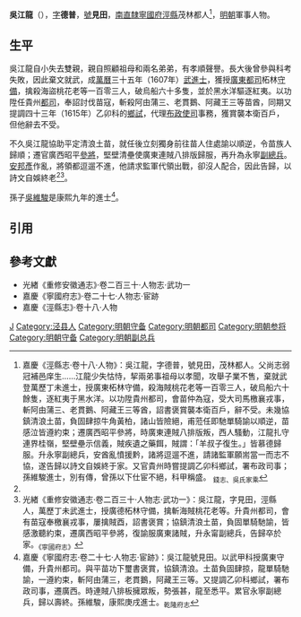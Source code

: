'''吳江龍'''（{{bd|16世紀||17世紀}}），[[表字|字]]'''德普'''，[[號|號]]'''見田'''，[[南直隸|南直隸]][[寧國府|寧國府]][[涇縣|涇縣]]茂林都人<ref name=djs>嘉慶《涇縣志·卷十八·人物》：吳江龍，字德普，號見田，茂林都人。父尚志弱冠補邑庠生……江龍少失怙恃，挈兩弟事祖母以孝聞，攻舉子業不售，棄就武登萬歷丁未進士，授廣東柘林守備，殺海賊桃花老等一百零三人，破烏船六十餘隻，逐紅夷于黑水洋。以功陞貴州都司，會苗仲為寇，受大司馬檄襄戎事，斬阿由蒲三、老貫鵝、阿藏王三等酋，詔書褒賞襲本衛百戶，辭不受。未幾協鎮清浪土苗，負固肆掠牛角黃柏，諸山皆險絕，甫蒞任即馳單騎諭以順逆，苗感泣皆遵約束；遷廣西昭平參將，時廣東連賊八排版叛，西人騷動，江龍扎守連界桂嶺，堅壁壘示信義，賊疾遺之藥餌，賊謂：「羊叔子復生。」皆慕德歸服。升永寧副總兵，安酋亂憤援黔，諸將逗遛不進，請諸監軍願耑當一而志不協，遂告歸以詩文自娛終于家。又官貴州時嘗提調乙卯科鄉試，署布政司事；孫維駿進士，別有傳，曾孫以下仕宦不絕，科甲稱盛。 <sub>錢志、吳氏家乘</sub></ref>，[[明朝|明朝]]軍事人物。

==生平==
吳江龍自小失去雙親，親自照顧祖母和兩名弟弟，有孝順聲譽。長大後曾參與科考失敗，因此棄文就武，成[[萬曆|萬曆]]三十五年（1607年）[[武進士|武進士]]，獲授[[廣東都指揮使司|廣東都司]]柘林[[守備|守備]]，擒殺海盜桃花老等一百零三人，破烏船六十多隻，並於黑水洋驅逐紅夷。以功陞任貴州[[都司|都司]]，奉詔討伐苗寇，斬殺阿由蒲三、老貫鵝、阿藏王三等苗酋，同期又提調四十三年（1615年）乙卯科的[[鄉試|鄉試]]，代理[[布政使司|布政使司]]事務，獲賞襲本衛百戶，但他辭去不受。

不久吳江龍協助平定清浪土苗，就任後立刻獨身前往苗人住處諭以順逆，令苗族人歸順；遷官廣西昭平[[參將|參將]]，堅壁清壘使廣東連賊八排版歸服，再升為永寧[[副總兵|副總兵]]。[[安邦彥|安邦彥]]作亂，將領都逗遛不進，他請求監軍代領出戰，卻沒人配合，因此告歸，以詩文自娛終老<ref name=djs/><ref>光緖《重修安徽通志·卷二百三十·人物志·武功一》：吳江龍，字見田，涇縣人，萬歷丁未武進士，授廣德柘林守備，擒斬海賊桃花老等。升貴州都司，會有苗寇奉檄襄戎事，屢擒賊酉，詔書褒賞；協鎮清浪土苗，負固單騎馳諭，皆感激聽約束，遷廣西昭平參將，復諭服廣東諸賊，升永甯副總兵，告歸卒於家。<sub>《寧國府志》</sub></ref>。

孫子[[吳維駿|吳維駿]]是康熙九年的進士<ref>嘉慶《寧國府志·卷二十七·人物志·宦跡》：吳江龍號見田。以武甲科授廣東守備，升貴州都司。與平苗功下璽書褒賞，協鎮清浪。土苗負固肆掠，龍單騎馳諭，一遵約束，斬阿由蒲三，老貫鵝，阿藏王三等。又提調乙卯科鄉試，署布政司事，遷廣西。時連賊八排板擁眾叛，勢張甚，龍至悉平。累官永寧副總兵，歸以壽終。孫維駿，康熙庚戌進士。<sub>乾隆府志</sub></ref>。

==引用==
{{reflist}}

==參考文獻==
*光緖《重修安徽通志》·卷二百三十·人物志·武功一
*嘉慶《寧國府志》·卷二十七·人物志·宦跡
*嘉慶《涇縣志》·卷十八·人物

{{萬曆三十五年丁未科武會試金榜}}

[[Category:吴姓|J]]
[[Category:泾县人|Category:泾县人]]
[[Category:明朝守备|Category:明朝守备]]
[[Category:明朝都司|Category:明朝都司]]
[[Category:明朝参将|Category:明朝参将]]
[[Category:明朝守备|Category:明朝守备]]
[[Category:明朝副总兵|Category:明朝副总兵]]